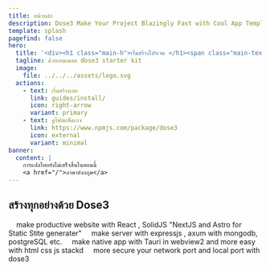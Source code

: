 ```yaml
---
title: หน้าหลัก
description: Dose3 Make Your Project Blazingly Fast with Cool App Template คือ starter kit ที่ช่วยให้คุณสร้างเว็บไซต์ที่มีประสิทธิภาพสูง และเฉพาะเจาะจงตามความต้องการของคุณ ไม่ว่าจะเป็นเว็บไซต์ แอปพลิเคชันเดสก์ท็อป แอปพลิเคชันมือถือ หรือเครือข่าย โดยใช้ React, SolidJS, NextJS, Astro, ExpressJS, Axum, MongoDB, PostgreSQL, Tauri และอื่นๆ ที่เหมาะสม พร้อมสร้างโดยนักพัฒนาสำหรับนักพัฒนา มาเริ่มต้นใช้งานได้ทันที!
template: splash
pagefind: false
hero:
  title: '<div><h1 class="main-h">เริ่มสร้างโปรเจค </h1><span class="main-text">ด้วยความรวดเร็ว</span></div>'
  tagline: ด้วยเทมเพลต dose3 starter kit
  image:
    file: ../../../assets/logo.svg
  actions:
    - text: เริ่มสร้างเลย
      link: guides/install/
      icon: right-arrow
      variant: primary
    - text: ดูไฟล์แพ็คเกจ
      link: https://www.npmjs.com/package/dose3
      icon: external
      variant: minimal
banner:
  content: |
    การแปลไทยยังไม่เสร็จสิ้นในตอนนี้
    <a href="/">ภาษาอังกฤษ</a>
---
```



<div class="hero-bg">
	<div class="bg-logo"></div>
	<div class="bg-grad"></div>
	<div class="bg-grad-red"></div>
</div>

## สร้างทุกอย่างด้วย Dose3 

<CardGrid stagger>
	<Card title="เว็บไซต์" icon="star">
		&nbsp;&nbsp;&nbsp;    make productive website with React , SolidJS "NextJS and Astro for Static Stite generater"
	</Card>
	<Card title="เซิฟเวอร์" icon="rocket">
		&nbsp;&nbsp;&nbsp;    make server with expressjs , axum with mongodb, postgreSQL etc.
	</Card>
	<Card title="แอพลิเคชั่น" icon="laptop">
		&nbsp;&nbsp;&nbsp;    make native app with Tauri in webview2 and more easy with html css js stackd
	</Card>
	<Card title="เน็ตเวิร์ค" icon="open-book">
		&nbsp;&nbsp;&nbsp;    more secure your network port and local port with dose3
	</Card>
</CardGrid>

